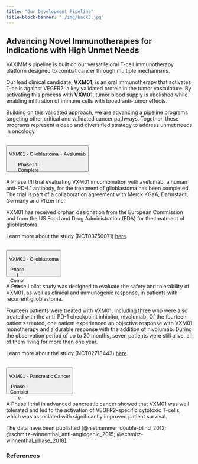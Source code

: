 ```yaml
---
title: "Our Development Pipeline"
title-block-banner: "./img/back3.jpg"
---
```


## Advancing Novel Immunotherapies for Indications with High Unmet Needs

VAXIMM's pipeline is built on our versatile oral T-cell immunotherapy platform designed to combat cancer through multiple mechanisms.

Our lead clinical candidate, **VXM01**, is an oral immunotherapy that activates T-cells against VEGFR2, a key validated protein in the tumor vasculature. By activating this process with **VXM01**, tumor blood supply is abolished while enabling infiltration of immune cells with broad anti-tumor effects.

Building on this validated approach, we are advancing a pipeline programs targeting other critical and validated cancer pathways. Together, these programs represent a deep and diversified strategy to address unmet needs in oncology.

::: {.accordion .accordion-flush #pipelineAccordion}

::: {.accordion-item}
<h2 class="accordion-header unanchored" id="headingVxm01">
<button class="accordion-button collapsed py-2" type="button" data-bs-toggle="collapse" data-bs-target="#collapseVxm01" aria-expanded="false" aria-controls="collapseVxm01">
<div class="w-100">
<p class="fw-bold text-start mb-1">VXM01 - Glioblastoma + Avelumab</p>
<div class="progress" role="progressbar" aria-label="Phase I/II progress" aria-valuenow="50" aria-valuemin="0" aria-valuemax="100" style="height: 25px;">
<div class="progress-bar progress-bar-striped progress-bar-animated bg-success" style="width: 50%;">Phase I/II Complete</div>
</div>
</div>
</button>
</h2>
::: {.accordion-collapse .collapse #collapseVxm01 data-bs-parent="#pipelineAccordion"}
::: {.accordion-body}
A Phase I/II trial evaluating VXM01 in combination with avelumab, a human anti-PD-L1 antibody, for the treatment of glioblastoma has been completed. The trial is part of a collaboration agreement with Merck KGaA, Darmstadt, Germany and Pfizer Inc.

VXM01 has received orphan designation from the European Commission and from the US Food and Drug Administration (FDA) for the treatment of glioblastoma.

Learn more about the study (NCT03750071) [here](https://www.clinicaltrials.gov/ct2/show/NCT03750071).

:::
:::
:::

::: {.accordion-item}
<h2 class="accordion-header unanchored" id="headingVxm01Glio">
<button class="accordion-button collapsed py-2" type="button" data-bs-toggle="collapse" data-bs-target="#collapseVxm01Glio" aria-expanded="false" aria-controls="collapseVxm01Glio">
<div class="w-100">
<p class="fw-bold text-start mb-1">VXM01 - Glioblastoma</p>
<div class="progress" role="progressbar" aria-label="Phase I progress" aria-valuenow="33" aria-valuemin="0" aria-valuemax="100" style="height: 25px;">
<div class="progress-bar progress-bar-striped progress-bar-animated bg-info" style="width: 33%;">Phase I Complete</div>
</div>
</div>
</button>
</h2>
::: {.accordion-collapse .collapse #collapseVxm01Glio data-bs-parent="#pipelineAccordion"}
::: {.accordion-body}
A Phase I pilot study was designed to evaluate the safety and tolerability of VXM01, as well as clinical and immunogenic response, in patients with recurrent glioblastoma.

Fourteen patients were treated with VXM01, including three who were also treated with the anti-PD-1 checkpoint inhibitor, nivolumab. Of the fourteen patients treated, one patient experienced an objective response with VXM01 monotherapy and a durable response with the addition of nivolumab. During the observation period of up to 20 months, seven patients were still alive, all of them living for more than one year.

Learn more about the study (NCT02718443) [here](https://www.clinicaltrials.gov/study/NCT02718443).
:::
:::
:::

::: {.accordion-item}
<h2 class="accordion-header unanchored" id="headingVxm01Panc">
<button class="accordion-button collapsed py-2" type="button" data-bs-toggle="collapse" data-bs-target="#collapseVxm01Panc" aria-expanded="false" aria-controls="collapseVxm01Panc">
<div class="w-100">
<p class="fw-bold text-start mb-1">VXM01 - Pancreatic Cancer</p>
<div class="progress" role="progressbar" aria-label="Phase I progress" aria-valuenow="33" aria-valuemin="0" aria-valuemax="100" style="height: 25px;">
<div class="progress-bar progress-bar-striped progress-bar-animated bg-info" style="width: 33%;">Phase I Complete</div>
</div>
</div>
</button>
</h2>
::: {.accordion-collapse .collapse #collapseVxm01Panc data-bs-parent="#pipelineAccordion"}
::: {.accordion-body}
A Phase I trial in advanced pancreatic cancer showed that VXM01 was well tolerated and led to the activation of VEGFR2-specific cytotoxic T-cells, which was associated with significantly improved patient survival.

The data have been published [@niethammer_double-blind_2012; @schmitz-winnenthal_anti-angiogenic_2015; @schmitz-winnenthal_phase_2018].
:::
:::
:::

:::

### References

::: {#refs}
:::